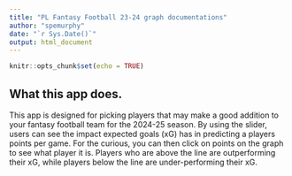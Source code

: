```yaml
---
title: "PL Fantasy Football 23-24 graph documentations"
author: "spemurphy"
date: "`r Sys.Date()`"
output: html_document
---
```


```r
knitr::opts_chunk$set(echo = TRUE)
```

## What this app does.

This app is designed for picking players that may make a good addition to your fantasy football team for the 2024-25 season. By using the slider, users can see the impact expected goals (xG) has in predicting a players points per game. For the curious, you can then click on points on the graph to see what player it is. Players who are above the line are outperforming their xG, while players below the line are under-performing their xG. 


